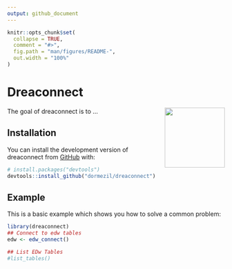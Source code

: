 ```yaml
---
output: github_document
---
```


<!-- README.md is generated from README.Rmd. Please edit that file -->

```r
knitr::opts_chunk$set(
  collapse = TRUE,
  comment = "#>",
  fig.path = "man/figures/README-",
  out.width = "100%"
)
```

# Dreaconnect

<img src="man/figures/logo.png" align="right" height="139" />

<!-- badges: start -->
<!-- badges: end -->

The goal of dreaconnect is to ...

## Installation

You can install the development version of dreaconnect from [GitHub](https://github.com/) with:

``` r
# install.packages("devtools")
devtools::install_github("dormezil/dreaconnect")
```

## Example

This is a basic example which shows you how to solve a common problem:

```r
library(dreaconnect)
## Connect to edw tables
edw <- edw_connect()

## List EDw Tables
#list_tables()
```


